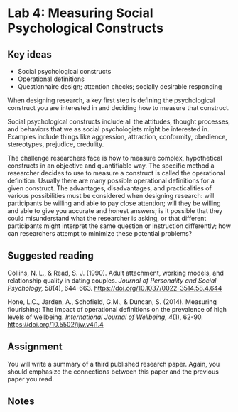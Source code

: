 
# Lab 4: Measuring Social Psychological Constructs {.unnumbered}

## Key ideas

- Social psychological constructs
- Operational definitions
- Questionnaire design; attention checks; socially desirable responding

When designing research, a key first step is defining the psychological construct you are interested in and deciding how to measure that construct. 

Social psychological constructs include all the attitudes, thought processes, and behaviors that we as social psychologists might be interested in. Examples include things like aggression, attraction, conformity, obedience, stereotypes, prejudice, credulity. 

The challenge researchers face is how to measure complex, hypothetical constructs in an objective and quantifiable way. The specific method a researcher decides to use to measure a construct is called the operational definition. Usually there are many possible operational definitions for a given construct. The advantages, disadvantages, and practicalities of various possibilities must be considered when designing research: will participants be willing and able to pay close attention; will they be willing and able to give you accurate and honest answers; is it possible that they could misunderstand what the researcher is asking, or that different participants might interpret the same question or instruction differently; how can researchers attempt to minimize these potential problems?



## Suggested reading


::: {.references}
\hangindent=0.7cm Collins, N. L., & Read, S. J. (1990). Adult attachment, working models, and relationship quality in dating couples. *Journal of Personality and Social Psychology, 58*(4), 644-663.  <https://doi.org/10.1037/0022-3514.58.4.644>

\hangindent=0.7cm Hone, L.C., Jarden, A., Schofield, G.M., & Duncan, S. (2014). Measuring flourishing: The impact of operational definitions on the prevalence of high levels of wellbeing. *International Journal of Wellbeing, 4*(1), 62-90. <https://doi.org/10.5502/ijw.v4i1.4>
:::


## Assignment

You will write a summary of a third published research paper. Again, you should emphasize the connections between this paper and the previous paper you read.




## Notes {.exclude-from-html}

\cleardoublepage
